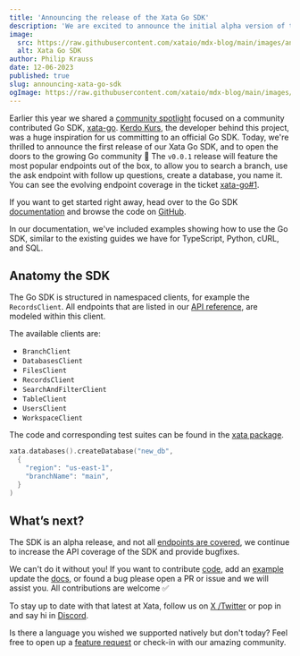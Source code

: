 ```yaml
---
title: 'Announcing the release of the Xata Go SDK'
description: 'We are excited to announce the initial alpha version of the Xata Go SDK.'
image:
  src: https://raw.githubusercontent.com/xataio/mdx-blog/main/images/announcing-xata-sdk-cover.jpg
  alt: Xata Go SDK
author: Philip Krauss
date: 12-06-2023
published: true
slug: announcing-xata-go-sdk
ogImage: https://raw.githubusercontent.com/xataio/mdx-blog/main/images/announcing-xata-sdk-cover.jpg
---
```


Earlier this year we shared a [community spotlight](https://xata.io/blog/community-spotlight-xata-go-sdk) focused on a community contributed Go SDK, [xata-go](https://github.com/kerdokurs/xata-go). [Kerdo Kurs](https://www.linkedin.com/in/kerdokurs/), the developer behind this project, was a huge inspiration for us committing to an official Go SDK. Today, we're thrilled to announce the first release of our Xata Go SDK, and to open the doors to the growing Go community 🎉
The `v0.0.1` release will feature the most popular endpoints out of the box, to allow you to search a branch, use the ask endpoint with follow up questions, create a database, you name it.
You can see the evolving endpoint coverage in the ticket [xata-go#1](https://github.com/xataio/xata-go/issues/1).

If you want to get started right away, head over to the Go SDK [documentation](/docs/sdk/go/overview) and browse the code on [GitHub](https://github.com/xataio/xata-go).

In our documentation, we've included examples showing how to use the Go SDK, similar to the existing guides we have for TypeScript, Python, cURL, and SQL.

## Anatomy the SDK

The Go SDK is structured in namespaced clients, for example the `RecordsClient`.
All endpoints that are listed in our [API reference](/docs/api-reference/db/db_branch_name/transaction), are modeled within this client.

The available clients are:

- `BranchClient`
- `DatabasesClient`
- `FilesClient`
- `RecordsClient`
- `SearchAndFilterClient`
- `TableClient`
- `UsersClient`
- `WorkspaceClient`

The code and corresponding test suites can be found in the [xata package](https://github.com/xataio/xata-go/tree/main/xata).

```go
xata.databases().createDatabase("new_db",
  {
    "region": "us-east-1",
    "branchName": "main",
  }
)
```

## What’s next?

The SDK is an alpha release, and not all [endpoints are covered](https://github.com/xataio/xata-go/issues/1), we continue to increase the API coverage of the SDK and provide bugfixes.

We can't do it without you! If you want to contribute [code](https://github.com/xataio/xata-go), add an [example](https://github.com/xataio/xata-go/tree/main/examples) update the [docs](/docs/sdk/go/overview), or found a bug  please open a PR or issue and we will assist you. All contributions are welcome ✅ 

To stay up to date with that latest at Xata, follow us on [X /Twitter](https://twitter.com/xata) or pop in and say hi in [Discord](https://xata.io/discord).

Is there a language you wished we supported natively but don't today? Feel free to open up a [feature request](https://xata.canny.io/feature-requests) or check-in with our amazing community.
